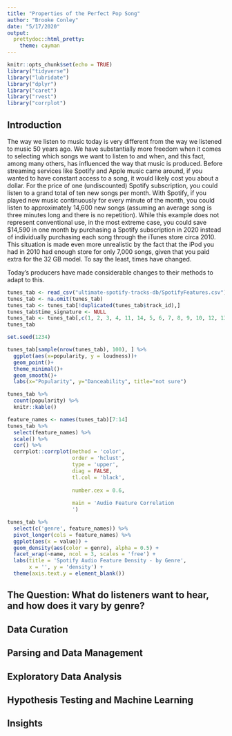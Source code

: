 ---
title: "Properties of the Perfect Pop Song"
author: "Brooke Conley"
date: "5/17/2020"
output: 
  prettydoc::html_pretty:
    theme: cayman
---

```{r setup, include=FALSE}
knitr::opts_chunk$set(echo = TRUE)
library("tidyverse")
library("lubridate")
library("dplyr")
library("caret")
library("rvest")
library("corrplot")
```

## Introduction

The way we listen to music today is very different from the way we listened to music 50 years ago. We have substantially more freedom when it comes to selecting which songs we want to listen to and when, and this fact, among many others, has influenced the way that music is produced. Before streaming services like Spotify and Apple music came around, if you wanted to have constant access to a song, it would likely cost you about a dollar. For the price of one (undiscounted) Spotify subscription, you could listen to a grand total of ten new songs per month. With Spotify, if you played new music continuously for every minute of the month, you could listen to approximately 14,600 new songs (assuming an average song is three minutes long and there is no repetition). While this example does not represent conventional use, in the most extreme case, you could save $14,590 in one month by purchasing a Spotify subscription in 2020 instead of individually purchasing each song through the iTunes store circa 2010. This situation is made even more unrealistic by the fact that the iPod you had in 2010 had enough store for only 7,000 songs, given that you paid extra for the 32 GB model. To say the least, times have changed. 

Today's producers have made considerable changes to their methods to adapt to this. 

```{r}

tunes_tab <- read_csv("ultimate-spotify-tracks-db/SpotifyFeatures.csv")
tunes_tab <- na.omit(tunes_tab)
tunes_tab <- tunes_tab[!duplicated(tunes_tab$track_id),]
tunes_tab$time_signature <- NULL
tunes_tab <- tunes_tab[,c(1, 2, 3, 4, 11, 14, 5, 6, 7, 8, 9, 10, 12, 13)]
tunes_tab

```




```{r}
set.seed(1234)

tunes_tab[sample(nrow(tunes_tab), 100), ] %>%
  ggplot(aes(x=popularity, y = loudness))+
  geom_point()+
  theme_minimal()+
  geom_smooth()+
  labs(x="Popularity", y="Danceability", title="not sure")

```

```{r}
tunes_tab %>% 
  count(popularity) %>%
  knitr::kable()
```




```{r}
feature_names <- names(tunes_tab)[7:14]
tunes_tab %>%
  select(feature_names) %>%
  scale() %>%
  cor() %>%
  corrplot::corrplot(method = 'color', 
                     order = 'hclust', 
                     type = 'upper', 
                     diag = FALSE, 
                     tl.col = 'black',
                
                     number.cex = 0.6,
                    
                     main = 'Audio Feature Correlation
                     ')
```





```{r}
tunes_tab %>%
  select(c('genre', feature_names)) %>%
  pivot_longer(cols = feature_names) %>%
  ggplot(aes(x = value)) +
  geom_density(aes(color = genre), alpha = 0.5) +
  facet_wrap(~name, ncol = 3, scales = 'free') +
  labs(title = 'Spotify Audio Feature Density - by Genre',
       x = '', y = 'density') +
  theme(axis.text.y = element_blank()) 
```








## The Question: What do listeners want to hear, and how does it vary by genre? 


## Data Curation


## Parsing and Data Management


## Exploratory Data Analysis


## Hypothesis Testing and Machine Learning


## Insights














